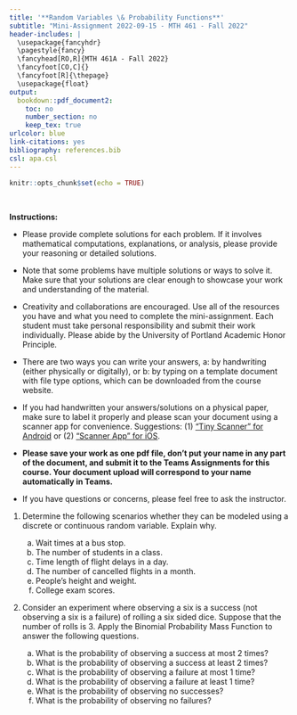 ```yaml
---
title: '**Random Variables \& Probability Functions**'
subtitle: "Mini-Assignment 2022-09-15 - MTH 461 - Fall 2022"
header-includes: |
  \usepackage{fancyhdr}
  \pagestyle{fancy}
  \fancyhead[RO,R]{MTH 461A - Fall 2022}
  \fancyfoot[CO,C]{}
  \fancyfoot[R]{\thepage}
  \usepackage{float}
output:
  bookdown::pdf_document2:
    toc: no
    number_section: no
    keep_tex: true
urlcolor: blue
link-citations: yes
bibliography: references.bib
csl: apa.csl
---
```


```r
knitr::opts_chunk$set(echo = TRUE)
```

\

**Instructions:**
 
 * Please provide complete solutions for each problem. If it involves mathematical computations, explanations, or analysis, please provide your reasoning or detailed solutions.
 
 * Note that some problems have multiple solutions or ways to solve it. Make sure that your solutions are clear enough to showcase your work and understanding of the material.
 
 * Creativity and collaborations are encouraged. Use all of the resources you have and what you need to complete the mini-assignment. Each student must take personal responsibility and submit their work individually. Please abide by the University of Portland Academic Honor Principle.
 
 * There are two ways you can write your answers, a: by handwriting (either physically or digitally), or b: by typing on a template document with file type options, which can be downloaded from the course website.
 
 * If you had handwritten your answers/solutions on a physical paper, make sure to label it properly and please scan your document using a scanner app for convenience. Suggestions: (1) ["Tiny Scanner" for Android](https://play.google.com/store/apps/details?id=com.appxy.tinyscanner&hl=en_US&gl=US){target="_blank"} or (2) ["Scanner App" for iOS](https://apps.apple.com/us/app/scanner-app-scan-pdf-document/id595563753){target="_blank"}.
 
 * **Please save your work as one pdf file, don't put your name in any part of the document, and submit it to the Teams Assignments for this course. Your document upload will correspond to your name automatically in Teams.**
 
 * If you have questions or concerns, please feel free to ask the instructor.

\newpage

1. Determine the following scenarios whether they can be modeled using a discrete or continuous random variable. Explain why.

    a. Wait times at a bus stop.
    b. The number of students in a class.
    c. Time length of flight delays in a day.
    d. The number of cancelled flights in a month.
    e. People's height and weight.
    f. College exam scores.

2. Consider an experiment where observing a six is a success (not observing a six is a failure) of rolling a six sided dice. Suppose that the number of rolls is 3. Apply the Binomial Probability Mass Function to answer the following questions.

    a. What is the probability of observing a success at most 2 times?
    b. What is the probability of observing a success at least 2 times?
    c. What is the probability of observing a failure at most 1 time?
    d. What is the probability of observing a failure at least 1 time?
    e. What is the probability of observing no successes?
    f. What is the probability of observing no failures?
